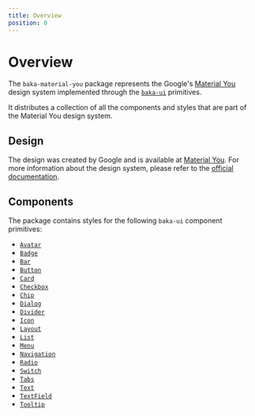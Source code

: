 ```yaml
---
title: Overview
position: 0
---
```


# Overview

The `baka-material-you` package represents the Google's [Material You](https://m3.material.io/) design system implemented through the [`baka-ui`](https://www.npmjs.com/package/baka-ui) primitives.

It distributes a collection of all the components and styles that are part of the Material You design system.

## Design

The design was created by Google and is available at [Material You](https://m3.material.io/). For more information about the design system, please refer to the [official documentation](https://m3.material.io/).

## Components

The package contains styles for the following `baka-ui` component primitives:

- [`Avatar`](/design/material-you/components/avatar)
- [`Badge`](/design/material-you/components/badge)
- [`Bar`](/design/material-you/components/bar)
- [`Button`](/design/material-you/components/button)
- [`Card`](/design/material-you/components/card)
- [`Checkbox`](/design/material-you/components/checkbox)
- [`Chip`](/design/material-you/components/chip)
- [`Dialog`](/design/material-you/components/dialog)
- [`Divider`](/design/material-you/components/divider)
- [`Icon`](/design/material-you/components/icon)
- [`Layout`](/design/material-you/components/layout)
- [`List`](/design/material-you/components/list)
- [`Menu`](/design/material-you/components/menu)
- [`Navigation`](/design/material-you/components/navigation)
- [`Radio`](/design/material-you/components/radio)
- [`Switch`](/design/material-you/components/switch)
- [`Tabs`](/design/material-you/components/tabs)
- [`Text`](/design/material-you/components/text)
- [`TextField`](/design/material-you/components/text-field)
- [`Tooltip`](/design/material-you/components/tooltip)
